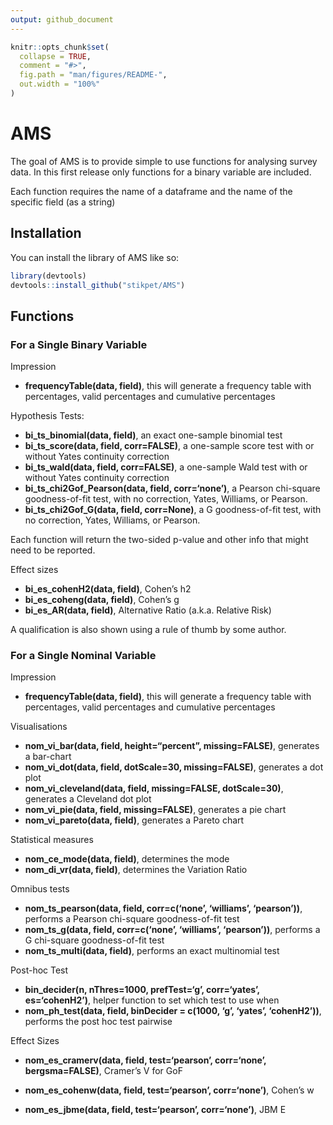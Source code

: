 ```yaml
---
output: github_document
---
```


<!-- README.md is generated from README.Rmd. Please edit that file -->

```r
knitr::opts_chunk$set(
  collapse = TRUE,
  comment = "#>",
  fig.path = "man/figures/README-",
  out.width = "100%"
)
```

# AMS

<!-- badges: start -->
<!-- badges: end -->

The goal of AMS is to provide simple to use functions for analysing survey data. In this first release only functions for a binary variable are included.

Each function requires the name of a dataframe and the name of the specific field (as a string)

## Installation

You can install the library of AMS like so:

``` r
library(devtools)
devtools::install_github("stikpet/AMS")
```

## Functions

### For a Single Binary Variable
Impression

* **frequencyTable(data, field)**, this will generate a frequency table with percentages, valid percentages and cumulative percentages

Hypothesis Tests:

* **bi_ts_binomial(data, field)**, an exact one-sample binomial test
* **bi_ts_score(data, field, corr=FALSE)**, a one-sample score test with or without Yates continuity correction
* **bi_ts_wald(data, field, corr=FALSE)**, a one-sample Wald test with or without Yates continuity correction
* **bi_ts_chi2Gof_Pearson(data, field, corr='none')**, a Pearson chi-square goodness-of-fit test, with no correction, Yates, Williams, or Pearson.
* **bi_ts_chi2Gof_G(data, field, corr=None)**, a G goodness-of-fit test, with no correction, Yates, Williams, or Pearson.

Each function will return the two-sided p-value and other info that might need to be reported.

Effect sizes

* **bi_es_cohenH2(data, field)**, Cohen's h2
* **bi_es_coheng(data, field)**, Cohen's g
* **bi_es_AR(data, field)**, Alternative Ratio (a.k.a. Relative Risk)

A qualification is also shown using a rule of thumb by some author.

### For a Single Nominal Variable

Impression

* **frequencyTable(data, field)**, this will generate a frequency table with percentages, valid percentages and cumulative percentages

Visualisations

* **nom_vi_bar(data, field, height="percent", missing=FALSE)**, generates a bar-chart
* **nom_vi_dot(data, field, dotScale=30, missing=FALSE)**, generates a dot plot
* **nom_vi_cleveland(data, field, missing=FALSE, dotScale=30)**, generates a Cleveland dot plot
* **nom_vi_pie(data, field, missing=FALSE)**, generates a pie chart
* **nom_vi_pareto(data, field)**, generates a Pareto chart

Statistical measures

* **nom_ce_mode(data, field)**, determines the mode
* **nom_di_vr(data, field)**, determines the Variation Ratio

Omnibus tests

* **nom_ts_pearson(data, field, corr=c('none', 'williams', 'pearson'))**, performs a Pearson chi-square goodness-of-fit test
* **nom_ts_g(data, field, corr=c('none', 'williams', 'pearson'))**, performs a G chi-square goodness-of-fit test
* **nom_ts_multi(data, field)**, performs an exact multinomial test

Post-hoc Test

* **bin_decider(n, nThres=1000, prefTest='g', corr='yates', es='cohenH2')**, helper function to set which test to use when
* **nom_ph_test(data, field, binDecider = c(1000, 'g', 'yates', 'cohenH2'))**, performs the post hoc test pairwise

Effect Sizes

* **nom_es_cramerv(data, field, test='pearson', corr='none', bergsma=FALSE)**, Cramer's V for GoF

* **nom_es_cohenw(data, field, test='pearson', corr='none')**, Cohen's w

* **nom_es_jbme(data, field, test='pearson', corr='none')**, JBM E




